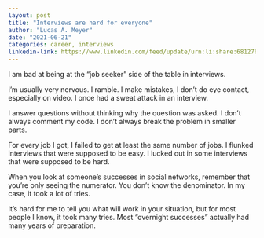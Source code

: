 ```yaml
---
layout: post
title: "Interviews are hard for everyone"
author: "Lucas A. Meyer"
date: "2021-06-21"
categories: career, interviews
linkedin-link: https://www.linkedin.com/feed/update/urn:li:share:6812769571775365120
---
```


I am bad at being at the "job seeker" side of the table in interviews. 

I'm usually very nervous. I ramble. I make mistakes, I don't do eye contact, especially on video. I once had a sweat attack in an interview. 

I answer questions without thinking why the question was asked. I don't always comment my code. I don't always break the problem in smaller parts.

For every job I got, I failed to get at least the same number of jobs. I flunked interviews that were supposed to be easy. I lucked out in some interviews that were supposed to be hard.

When you look at someone's successes in social networks, remember that you're only seeing the numerator. You don't know the denominator. In my case, it took a lot of tries.

It's hard for me to tell you what will work in your situation, but for most people I know, it took many tries. Most "overnight successes" actually had many years of preparation.
